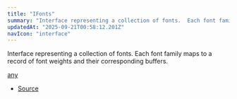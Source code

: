 ```yaml
---
title: "IFonts"
summary: "Interface representing a collection of fonts.  Each font family maps to a record of font weights and their corresponding buffers."
updatedAt: "2025-09-21T00:58:12.201Z"
navIcon: "interface"
---
```



Interface representing a collection of fonts.
Each font family maps to a record of font weights and their corresponding buffers.

[any](https://developer.mozilla.org/en-US/docs/Web/JavaScript/Reference/Global_Objects/Object)

- [Source](https://github.com/NMMTY/LazyCanvas/blob/1d5786684b8ca8d543a4533b2b64f8d093b1e426/packages/lazycanvas/src/structures/helpers/Font.ts#L32)